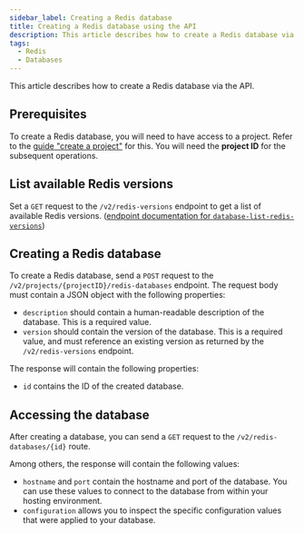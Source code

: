 ```yaml
---
sidebar_label: Creating a Redis database
title: Creating a Redis database using the API
description: This article describes how to create a Redis database via the API
tags:
  - Redis
  - Databases
---
```



This article describes how to create a Redis database via the API.

## Prerequisites

To create a Redis database, you will need to have access to a project. Refer to the [guide "create a project"](../create-project) for this. You will need the **project ID** for the subsequent operations.

## List available Redis versions

Set a `GET` request to the `/v2/redis-versions` endpoint to get a list of available Redis versions. ([endpoint documentation for `database-list-redis-versions`](https://developer.mittwald.de/reference/v2#tag/Database/operation/database-list-redis-versions))

## Creating a Redis database

To create a Redis database, send a `POST` request to the `/v2/projects/{projectID}/redis-databases` endpoint. The request body must contain a JSON object with the following properties:

- `description` should contain a human-readable description of the database. This is a required value.
- `version` should contain the version of the database. This is a required value, and must reference an existing version as returned by the `/v2/redis-versions` endpoint.

The response will contain the following properties:

- `id` contains the ID of the created database.

<OperationHint tag="Database" operation="database-create-redis-database" />

## Accessing the database

After creating a database, you can send a `GET` request to the `/v2/redis-databases/{id}` route.

Among others, the response will contain the following values:

- `hostname` and `port` contain the hostname and port of the database. You can use these values to connect to the database from within your hosting environment.
- `configuration` allows you to inspect the specific configuration values that were applied to your database.

<OperationHint tag="Database" operation="database-get-redis-database" />
